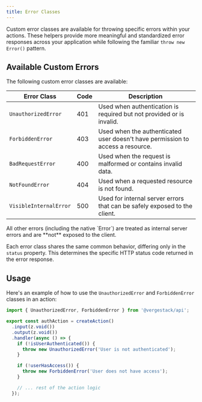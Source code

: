 ```yaml
---
title: Error Classes
---
```


Custom error classes are available for throwing specific errors within your actions. These helpers provide more meaningful and standardized error responses across your application while following the familiar `throw new Error()` pattern.

## Available Custom Errors

The following custom error classes are available:

| Error Class            | Code | Description                                                                    |
| ---------------------- | ---- | ------------------------------------------------------------------------------ |
| `UnauthorizedError`    | 401  | Used when authentication is required but not provided or is invalid.           |
| `ForbiddenError`       | 403  | Used when the authenticated user doesn't have permission to access a resource. |
| `BadRequestError`      | 400  | Used when the request is malformed or contains invalid data.                   |
| `NotFoundError`        | 404  | Used when a requested resource is not found.                                   |
| `VisibleInternalError` | 500  | Used for internal server errors that can be safely exposed to the client.      |

<Callout type="info">
  All other errors (including the native `Error`) are treated as internal server
  errors and are **not** exposed to the client.
</Callout>

Each error class shares the same common behavior, differing only in the `status` property. This determines the specific HTTP status code returned in the error response.

## Usage

Here's an example of how to use the `UnauthorizedError` and `ForbiddenError` classes in an action:

```typescript
import { UnauthorizedError, ForbiddenError } from '@vergestack/api';

export const authAction = createAction()
  .input(z.void())
  .output(z.void())
  .handler(async () => {
    if (!isUserAuthenticated()) {
      throw new UnauthorizedError('User is not authenticated');
    }

    if (!userHasAccess()) {
      throw new ForbiddenError('User does not have access');
    }

    // ... rest of the action logic
  });
```
